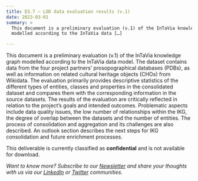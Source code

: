 ```yaml
---
title: D3.7 – LOD data evaluation results (v.1)
date: 2023-03-01
summary: >
  This document is a preliminary evaluation (v.1) of the InTaVia knowledge graph
  modelled according to the InTaVia data […]

---
```

This document is a preliminary evaluation (v.1) of the InTaVia knowledge graph modelled according to the InTaVia data model. The dataset contains data from the four project partners’ prosopographical databases (PDBs), as well as information on related cultural heritage objects (CHOs) from Wikidata. The evaluation primarily provides descriptive statistics of the different types of entities, classes and properties in the consolidated dataset and compares them with the corresponding information in the source datasets. The results of the evaluation are critically reflected in relation to the project’s goals and intended outcomes. Problematic aspects include data quality issues, the low number of relationships within the IKG, the degree of overlap between the datasets and the number of entities. The process of consolidation and aggregation and its challenges are also described. An outlook section describes the next steps for IKG consolidation and future enrichment processes.

This deliverable is currently classified as **confidential** and is not available for download.

*Want to know more? Subscribe to our [Newsletter](https://intavia.eu/subscribe/) and share your thoughts with us via our [LinkedIn](https://www.linkedin.com/company/project-intavia) or [Twitter](https://twitter.com/projectintavia) communities.*

